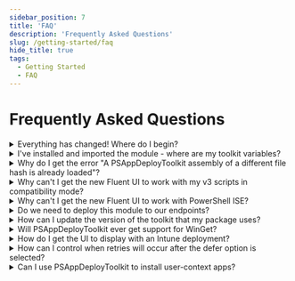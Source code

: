 ```yaml
---
sidebar_position: 7
title: 'FAQ'
description: 'Frequently Asked Questions'
slug: /getting-started/faq
hide_title: true
tags:
  - Getting Started
  - FAQ
---
```


# Frequently Asked Questions

<details>
  <summary>Everything has changed! Where do I begin?</summary>

  Some useful links to get you going:

  - [Changes in v4](/docs/getting-started/changes-in-v4)
  - [v4 Function Mapping](/docs/reference/v4-function-mapping)
  - [Migrating from v3](/docs/getting-started/migrating-from-v3)

</details>

<details>
  <summary>I've installed and imported the module - where are my toolkit variables?</summary>

  Environment variables will not be available until you have either opened an ADTSession or called the [Export-ADTEnvironmentTableToSessionState](/docs/reference/functions/Export-ADTEnvironmentTableToSessionState) command.

  This will be handled for you automatically within the deployment script.

  Variables specific to a particular deployment, such as `$appName` and `$appVersion`, can now be found inside the [$adtSession](/docs/reference/adtsession-object) object.

  For more information, see the [Variables](/docs/reference/variables) page.
</details>

<details>
  <summary>Why do I get the error "A PSAppDeployToolkit assembly of a different file hash is already loaded"?</summary>

  Once dlls are loaded into PowerShell, it is not possible to unload them. If the module detects that a mismatching version has already been imported in the current PowerShell session, this error will be thrown.

  Restart PowerShell, or use a separate shell for testing your deployment. You can also avoid this by ensuring that your installed version of the module and your application package are all on the same latest version.
</details>

<details>
  <summary>Why can't I get the new Fluent UI to work with my v3 scripts in compatibility mode?</summary>

  The new Fluent UI has some additional parameters, such as SubTitle, that are not part of the Classic UI.

  To ensure 100% backwards compatibility, when running a v3 script in compatibility mode, you are restricted to only being able to use the classic UI.
</details>

<details>
  <summary>Why can't I get the new Fluent UI to work with PowerShell ISE?</summary>

  Unfortunately there are some issues with the PowerShell host of the ISE that make it incompatible with the new Fluent UI.

  You can continue to develop within the ISE, but you should use a separate PowerShell instance to launch and test your deployment. Alternatively, use another IDE such as [Visual Studio Code](https://code.visualstudio.com/download).
</details>

<details>
  <summary>Do we need to deploy this module to our endpoints?</summary>

  This is not required, as a copy of the module is contained within the deployment template that we provide for download (or that you can generate with the `New-ADTTemplate` command).

  However, the option also exists for you to delete the PSAppDeployToolkit folder from this template and pre-install the module on the device.

  There are pros and cons to this approach:

  - Pros:
    - Packages will be smaller and faster to download
    - Updating the module means all packages will get the latest updates and UI changes

  - Cons:
    - You need to figure out how to deploy the module to all devices and ensure this runs before and packages that depend upon the module.
    - There is a risk running a previously tested deployment against a new version of the module that it was not previously tested against, either through bugs being introduced, or new breaking changes brought in through major version updates.
</details>

<details>
  <summary>How can I update the version of the toolkit that my package uses?</summary>

  To update a PSAppDeployToolkit v3 package to v4 standards, there is a `Convert-ADTDeployment` command in the companion [PSAppDeployToolkit.Tools](https://github.com/PSAppDeployToolkit/PSAppDeployToolkit.Tools) module (see [Migrating from v3](../getting-started/migrating-from-v3) for further info).

  To update a v4 package to a newer version, since the config and asset folders are externalized, all you need to do is replace the PSAppDeployToolkit folder with the new version. There should not be any breaking changes to worry about if applying a patch release (e.g. upgrading 4.0.0 to 4.0.4).

  However, for major/minor upgrades (e.g. from 4.0 to 4.1 or even 5.0), then you should review the release notes and documentation to see if there are any changes required to the configuration files.
</details>

<details>
  <summary>Will PSAppDeployToolkit ever get support for WinGet?</summary>

  There are no current plans to include this directly in the toolkit, however there is a community extension that has been created to provide this functionality:

  - [GitHub](https://github.com/mjr4077au/PSAppDeployToolkit.WinGet)
  - [PSGallery](https://www.powershellgallery.com/packages/PSAppDeployToolkit.WinGet)
</details>

<details>
  <summary>How do I get the UI to display with an Intune deployment?</summary>

  For 4.0.x and below, ServiceUI.exe is required to display the UI in an Intune deployment. There is a helper script available to assist with this:

  [Invoke-ServiceUI](https://github.com/PSAppDeployToolkit/PSAppDeployToolkit/tree/main/examples/ServiceUI)

  The plan is to handle this natively in a future version of the toolkit by having the UI components run as a separate user process.

</details>

<details>
  <summary>How can I control when retries will occur after the defer option is selected?</summary>

  A 60012 error code will be returned when the defer option is selected. With ConfigMgr, you have the option to configure the Fast Retry interval and set 60012 to be interpreted as Fast Retry (usually 1618).

  This is not a good solution for Intune however, as there is no way to configure the Fast Retry interval and it will retry a few minutes later.

  Options have been discussed for scheduling a task to retry the deployment at a later time, but there are numerous issues with this approach, such as the need to cache the package, the risk of multiple installs running concurrently and the success code not being reported back to Intune.
</details>

<details>
  <summary>Can I use PSAppDeployToolkit to install user-context apps?</summary>

  Sure, you just need to set the `RequireAdmin` option in Config.psd1 to `$false` if the installation does not require admin rights.
</details>
